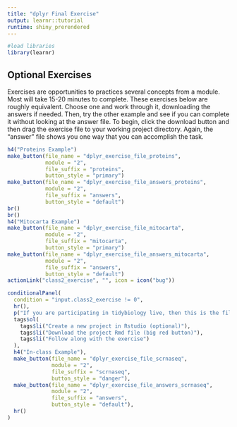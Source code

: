 ```yaml
---
title: "dplyr Final Exercise"
output: learnr::tutorial
runtime: shiny_prerendered
---
```

```r
#load libraries
library(learnr)

```

## Optional Exercises

Exercises are opportunities to practices several concepts from a module. Most will take 15-20 minutes to complete. These exercises below are roughly equivalent. Choose one and work through it, downloading the answers if needed. Then, try the other example and see if you can complete it without looking at the answer file. To begin, click the download button and then drag the exercise file to your working project directory. Again, the "answer" file shows you one way that you can accomplish the task.   

```r
h4("Proteins Example")
make_button(file_name = "dplyr_exercise_file_proteins", 
            module = "2", 
            file_suffix = "proteins",
            button_style = "primary")
make_button(file_name = "dplyr_exercise_file_answers_proteins",
            module = "2",
            file_suffix = "answers",
            button_style = "default")
br()
br()
h4("Mitocarta Example")
make_button(file_name = "dplyr_exercise_file_mitocarta", 
            module = "2", 
            file_suffix = "mitocarta",
            button_style = "primary")
make_button(file_name = "dplyr_exercise_file_answers_mitocarta",
            module = "2",
            file_suffix = "answers",
            button_style = "default")
actionLink("class2_exercise", "", icon = icon("bug"))

conditionalPanel(
  condition = "input.class2_exercise != 0",
  hr(),
  p("If you are participating in tidybiology live, then this is the file we will use in class. If you are not in a synchronous class, then feel free to use this additional file for practice."), 
  tags$ol(
    tags$li("Create a new project in Rstudio (optional)"), 
    tags$li("Download the project Rmd file (big red button)"), 
    tags$li("Follow along with the exercise")
  ),
  h4("In-class Example"),
  make_button(file_name = "dplyr_exercise_file_scrnaseq",
              module = "2",
              file_suffix = "scrnaseq",
              button_style = "danger"), 
  make_button(file_name = "dplyr_exercise_file_answers_scrnaseq",
              module = "2",
              file_suffix = "answers",
              button_style = "default"), 
  hr()
)
```
